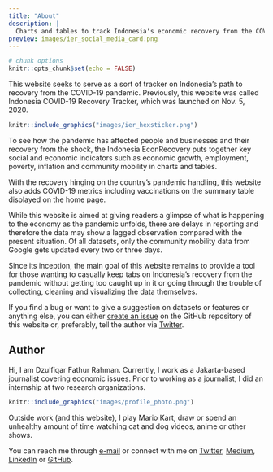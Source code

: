 ```yaml
---
title: "About"
description: |
  Charts and tables to track Indonesia's economic recovery from the COVID-19 pandemic.
preview: images/ier_social_media_card.png
---
```


```r
# chunk options
knitr::opts_chunk$set(echo = FALSE)
```

This website seeks to serve as a sort of tracker on Indonesia’s path to recovery from the COVID-19 pandemic. Previously, this website was called Indonesia COVID-19 Recovery Tracker, which was launched on Nov. 5, 2020.

<aside>
```r
knitr::include_graphics("images/ier_hexsticker.png")
```
</aside>

To see how the pandemic has affected people and businesses and their recovery from the shock, the Indonesia EconRecovery puts together key social and economic indicators such as economic growth, employment, poverty, inflation and community mobility in charts and tables. 

With the recovery hinging on the country’s pandemic handling, this website also adds COVID-19 metrics including vaccinations on the summary table displayed on the home page.

While this website is aimed at giving readers a glimpse of what is happening to the economy as the pandemic unfolds, there are delays in reporting and therefore the data may show a lagged observation compared with the present situation. Of all datasets, only the community mobility data from Google gets updated every two or three days.

Since its inception, the main goal of this website remains to provide a tool for those wanting to casually keep tabs on Indonesia’s recovery from the pandemic without getting too caught up in it  or going through the trouble of collecting, cleaning and visualizing the data themselves.

If you find a bug or want to give a suggestion on datasets or features or anything else, you can either [create an issue](https://github.com/dzulfiqarfr/indonesia-recovery-tracker/issues) on the GitHub repository of this website or, preferably, tell the author via [Twitter](https://twitter.com/dzulfiqarfr).


## Author

Hi, I am Dzulfiqar Fathur Rahman. Currently, I work as a Jakarta-based journalist covering economic issues. Prior to working as a journalist, I did an internship at two research organizations.

<aside>
```r
knitr::include_graphics("images/profile_photo.png")
```
</aside>

Outside work (and this website), I play Mario Kart, draw or spend an unhealthy amount of time watching cat and dog videos, anime or other shows.

You can reach me through [e-mail](mailto:frdzulfiqar@gmail.com) or connect with me on [Twitter](https://twitter.com/dzulfiqarfr), [Medium](https://medium.com/@DzulfiqarFR), [LinkedIn](https://www.linkedin.com/in/dzulfiqarfr/) or [GitHub](https://github.com/dzulfiqarfr).